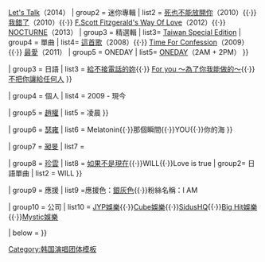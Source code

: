 {{Navbox
|name  =2AM
|title =  [[2AM]]
|titlestyle = background-color:#C0C0C0;
|groupstyle = background-color:#C0C0C0;
|abovestyle = background-color:#C0C0C0;
|belowstyle = background-color:#C0C0C0;
| bodyclass  = hlist
|above   = '''[[趙權]]'''、'''[[任瑟雍|瑟雍]]'''、'''[[李昶旻|昶旻]]'''<sup>H</sup>、'''[[鄭珍雲|珍雲]]'''

| group1 =團體
| list1 =  2010 - 2014
| liststyle = background-color:#C0C0C0;

| group2 = 韓語
| list2 = {{Navbox subgroup
| groupstyle = background-color:#C0C0C0;
| group1 = 正規專輯
| list1  = [[Saint o'clock]]（2010）{{·}} [[One Spring Day]]（2013）{{·}} [[Let's Talk]]（2014）
| group2 = 迷你專輯
| list2 = [[死也不能放開你]]（2010）{{·}} [[死也不能放開你|我錯了]]（2010）{{·}} [[F.Scott Fitzgerald's Way Of Love]]（2012）{{·}} [[NOCTURNE (2AM迷你專輯)|NOCTURNE]]（2013） 
| group3 = 精選輯
| list3=  [[Taiwan Special Edition]]
| group4 = 單曲
| list4=  [[這首歌]]（2008）{{·}} [[Time For Confession]]（2009）{{·}} [[最愛 (2AM單曲)|最愛]]（2011）
| group5 = ONEDAY
| list5=  [[ONEDAY]]（2AM + 2PM）
}}

| group3 = 日語
| list3 = {{Navbox subgroup
| groupstyle = background-color:#C0C0C0;
| group1 = 正規專輯
| list1  = [[VOICE (2AM專輯)|VOICE]]（2013）
| group2 = 單曲
| list2= [[Never let you go ～死也不放開你～]] {{·}} [[給不接電話的妳]]{{·}} [[For you ～為了你我能做的～]]{{·}} [[不把你讓給任何人]]
}}


| group4 = 個人
| list4 =  2009 - 現今

| group5 = [[趙權]]
| list5 = {{Navbox subgroup
| groupstyle = background-color:#C0C0C0;
| group1 = 正規專輯
| list1  = [[I'm Da One]]
| group2 =  迷你專輯
| list2 = Crosswalk
| group3 =  單曲專輯
| list3 = 告白的日子{{·}}凌晨
}}

| group6 = [[任瑟雍|瑟雍]]
| list6 = {{Navbox subgroup
| groupstyle = background-color:#C0C0C0;
| group1 = 單曲專輯
| list1  = NORMAL{{·}}Melatonin{{·}}那個瞬間{{·}}YOU{{·}}你的海
}}

| group7  = [[李昶旻|昶旻]]
| list7 = {{Navbox subgroup
| groupstyle = background-color:#C0C0C0;
| group1= 相關團體
| list1  = [[Homme (團體)|Homme ]]
}}

| group8  = [[鄭珍雲|珍雲]]
| list8 = {{Navbox subgroup
| groupstyle = background-color:#C0C0C0;
| group1= 單曲專輯
| list1  = [[你走向我]]{{·}}[[如果不是現在]]{{·}}WILL{{·}}Love is true
| group2= 日語單曲
| list2  = WILL
}}

| group9 = 應援
| list9 =應援色：[[灰色|銀灰色]]{{·}}粉絲名稱：I AM

| group10 = 公司
| list10 = [[JYP娛樂]]{{·}}[[Cube娛樂]]{{·}}[[SidusHQ]]{{·}}[[Big Hit娛樂]]{{·}}[[Mystic娛樂]]

| below = 
}}
<noinclude>
{{collapsible option}}
[[Category:韩国演唱团体模板]]
</noinclude>
